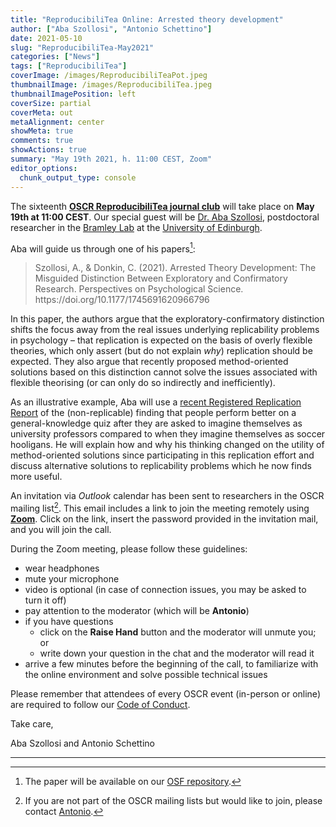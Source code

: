 ```yaml
---
title: "ReproducibiliTea Online: Arrested theory development"
author: ["Aba Szollosi", "Antonio Schettino"]
date: 2021-05-10
slug: "ReproducibiliTea-May2021"
categories: ["News"]
tags: ["ReproducibiliTea"]
coverImage: /images/ReproducibiliTeaPot.jpeg
thumbnailImage: /images/ReproducibiliTea.jpeg
thumbnailImagePosition: left
coverSize: partial
coverMeta: out
metaAlignment: center
showMeta: true
comments: true
showActions: true
summary: "May 19th 2021, h. 11:00 CEST, Zoom"
editor_options: 
  chunk_output_type: console
---
```


The sixteenth [**OSCR ReproducibiliTea journal club**](https://www.openscience-rotterdam.com/2019/10/21/oscr-reproducibilitea/) will take place on **May 19th at 11:00 CEST**. Our special guest will be [Dr. Aba Szollosi](https://www.bramleylab.ppls.ed.ac.uk/member/aba/), postdoctoral researcher in the [Bramley Lab](https://www.bramleylab.ppls.ed.ac.uk/#top) at the [University of Edinburgh](https://www.ed.ac.uk/ppls). 

Aba will guide us through one of his papers[^1]:

> Szollosi, A., & Donkin, C. (2021). Arrested Theory Development: The Misguided Distinction Between Exploratory and Confirmatory Research. Perspectives on Psychological Science. https://doi.org/10.1177/1745691620966796

In this paper, the authors argue that the exploratory-confirmatory distinction shifts the focus away from the real issues underlying replicability problems in psychology -- that replication is expected on the basis of overly flexible theories, which only assert (but do not explain *why*) replication should be expected. They also argue that recently proposed method-oriented solutions based on this distinction cannot solve the issues associated with flexible theorising (or can only do so indirectly and inefficiently). 

As an illustrative example, Aba will use a [recent Registered Replication Report](https://doi.org/10.1177/1745691618755704) of the (non-replicable) finding that people perform better on a general-knowledge quiz after they are asked to imagine themselves as university professors compared to when they imagine themselves as soccer hooligans. He will explain how and why his thinking changed on the utility of method-oriented solutions since participating in this replication effort and discuss alternative solutions to replicability problems which he now finds more useful.

An invitation via *Outlook* calendar has been sent to researchers in the OSCR mailing list[^2]. This email includes a link to join the meeting remotely using [**Zoom**](https://zoom.us/). Click on the link, insert the password provided in the invitation mail, and you will join the call.

During the Zoom meeting, please follow these guidelines:

* wear headphones
* mute your microphone
* video is optional (in case of connection issues, you may be asked to turn it off)
* pay attention to the moderator (which will be **Antonio**)
* if you have questions
  - click on the **Raise Hand** button and the moderator will unmute you; or
  - write down your question in the chat and the moderator will read it
* arrive a few minutes before the beginning of the call, to familiarize with the online environment and solve possible technical issues

Please remember that attendees of every OSCR event (in-person or online) are required to follow our [Code of Conduct](https://www.openscience-rotterdam.com/coc/).

Take care,

Aba Szollosi and Antonio Schettino

***

[^1]: The paper will be available on our [OSF repository](https://osf.io/yk9pf/).
[^2]: If you are not part of the OSCR mailing lists but would like to join, please contact [Antonio](mailto:schettino@eur.nl).


